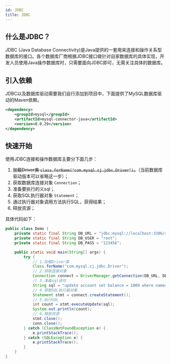 ```yaml
---
id: JDBC
title: JDBC
---
```


## 什么是JDBC？

JDBC (Java Database Connectivity)是Java提供的一套用来连接和操作关系型数据库的接口。各个数据库厂商根据JDBC接口做针对自家数据库的具体实现，开发人员使用Java操作数据库时，只需要面向JDBC即可，无需关注具体的数据库。

## 引入依赖

JDBC以及数据库驱动需要我们自行添加到项目中，下面提供了MySQL数据库驱动的Maven依赖。

```xml
<dependency>
    <groupId>mysql</groupId>
    <artifactId>mysql-connector-java</artifactId>
    <version>8.0.29</version>
</dependency>
```



## 快速开始

使用JDBC连接和操作数据库主要分下面几步：

1. ~~加载Driver类 `class.forName("com.mysql.cj.jdbc.Driver");`~~（当前数据库驱动版本可以省略这一步）；
2. 获取数据库连接对象 `Connection`；
3. 准备要执行的义sql；
4. 获取SQL执行器对象 `Statement`；
5. 通过执行器对象调用方法执行SQL，获得结果；
6. 释放资源；

具体代码如下：

```java
public class Demo {
    private static final String DB_URL = "jdbc:mysql://localhost:3306/school_db";
    private static final String DB_USER = "root";
    private static final String DB_PASS = "123456";

    public static void main(String[] args) {
        try {
            // 1.加载Driver类
            Class.forName("com.mysql.cj.jdbc.Driver");
            // 2.获取连接对象
            Connection connect = DriverManager.getConnection(DB_URL, DB_USER, DB_PASS);
            // 3.准备sql语句
            String sql = "update account set balance = 1000 where name='张三'";
            // 4.获取SQL执行器对象
            Statement stmt = connect.createStatement();
            // 5.执行SQL
            int count = stmt.executeUpdate(sql);
            System.out.println(count);
            // 6.释放资源
            stmt.close();
            conn.close();
        } catch (ClassNotFoundException e) {
            e.printStackTrace();
        } catch (SQLException e) {
            e.printStackTrace();
        }
    }
}
```

<ImgBox src="https://upyun1.surcode.cn/imgs/20200614084854.png" />
